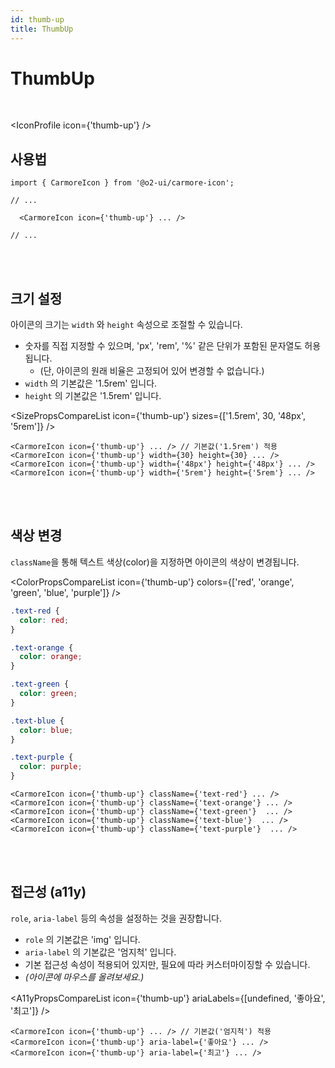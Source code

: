 ```yaml
---
id: thumb-up
title: ThumbUp
---
```




# ThumbUp

<br />

<IconProfile icon={'thumb-up'} />

## 사용법

```tsx
import { CarmoreIcon } from '@o2-ui/carmore-icon';

// ...

  <CarmoreIcon icon={'thumb-up'} ... />

// ...
```

<br />
<br />

## 크기 설정

아이콘의 크기는 `width` 와 `height` 속성으로 조절할 수 있습니다.

- 숫자를 직접 지정할 수 있으며, 'px', 'rem', '%' 같은 단위가 포함된 문자열도 허용됩니다.
  - (단, 아이콘의 원래 비율은 고정되어 있어 변경할 수 없습니다.)
- `width` 의 기본값은 '1.5rem' 입니다.
- `height` 의 기본값은 '1.5rem' 입니다.

<SizePropsCompareList icon={'thumb-up'} sizes={['1.5rem', 30, '48px', '5rem']} />

```tsx
<CarmoreIcon icon={'thumb-up'} ... /> // 기본값('1.5rem') 적용
<CarmoreIcon icon={'thumb-up'} width={30} height={30} ... />
<CarmoreIcon icon={'thumb-up'} width={'48px'} height={'48px'} ... />
<CarmoreIcon icon={'thumb-up'} width={'5rem'} height={'5rem'} ... />
```

<br />
<br />

## 색상 변경

`className`을 통해 텍스트 색상(color)을 지정하면 아이콘의 색상이 변경됩니다.

<ColorPropsCompareList icon={'thumb-up'} colors={['red', 'orange', 'green', 'blue', 'purple']} />

```css
.text-red {
  color: red;
}

.text-orange {
  color: orange;
}

.text-green {
  color: green;
}

.text-blue {
  color: blue;
}

.text-purple {
  color: purple;
}
```

```tsx
<CarmoreIcon icon={'thumb-up'} className={'text-red'} ... />
<CarmoreIcon icon={'thumb-up'} className={'text-orange'} ... />
<CarmoreIcon icon={'thumb-up'} className={'text-green'}  ... />
<CarmoreIcon icon={'thumb-up'} className={'text-blue'}  ... />
<CarmoreIcon icon={'thumb-up'} className={'text-purple'}  ... />
```

<br />
<br />

## 접근성 (a11y)

`role`, `aria-label` 등의 속성을 설정하는 것을 권장합니다.

- `role` 의 기본값은 'img' 입니다.
- `aria-label` 의 기본값은 '엄지척' 입니다.
- 기본 접근성 속성이 적용되어 있지만, 필요에 따라 커스터마이징할 수 있습니다.
- _(아이콘에 마우스를 올려보세요.)_

<A11yPropsCompareList icon={'thumb-up'} ariaLabels={[undefined, '좋아요', '최고']} />

```tsx
<CarmoreIcon icon={'thumb-up'} ... /> // 기본값('엄지척') 적용
<CarmoreIcon icon={'thumb-up'} aria-label={'좋아요'} ... />
<CarmoreIcon icon={'thumb-up'} aria-label={'최고'} ... />
```
